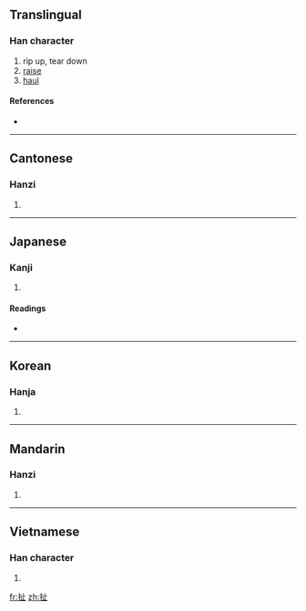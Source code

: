 {{also|撦}}
==Translingual==

===Han character===
{{Han char|rn=64|rad=手|as=04|sn=7|four=5101<sub>0</sub>|canj=手卜中一 (QYLM)}}

# rip up, tear down
# [[raise]]
# [[haul]]

====References====
* {{Han ref|kx=0418.230|dkj=11833|dj=0765.200|hdz=31836.040|uh=626F|ud=25199|bh=A7E8|bd=42984}}

----

==Cantonese==

===Hanzi===
{{yue-hanzi|jyut=ce2|y=che2}}

# {{defn|Cantonese|sort=手04}}

----

==Japanese==

===Kanji===
{{ja-kanji|grade=|rs=手04}}

# {{defn|Japanese}}

====Readings====
* {{ja-readings|on=[[た]] (ta), [[しゃ]] (sha)|kun=[[ひく]] (hiku)}}

----

==Korean==

===Hanja===
{{ko-hanja|hangeul=차|eumhun=|rv=cha|mr=ch'a|y=cha}}

# {{defn|Korean|sort=手04}}

----

==Mandarin==

===Hanzi===
{{cmn-hanzi|pin=[[chě]] ([[che3]])|wg=ch'e<sup>3</sup>}}

# {{defn|Mandarin|sort=手04}}

----

==Vietnamese==

===Han character===
{{vi-hantu|[[xả]], [[chải]], [[chẻ]], [[giẫy]], [[xới]], [[chỉ]], [[xé]], [[xẻ]], [[xởi]]|rs=手04}}

# {{defn|Vietnamese|sort=手04}}

[[fr:扯]]
[[zh:扯]]